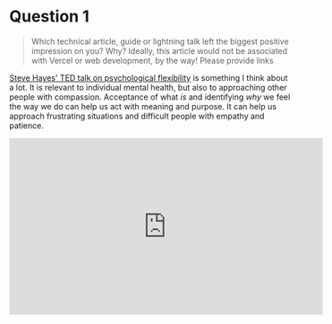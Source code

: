 # Question 1

> Which technical article, guide or lightning talk left the biggest positive impression on you? Why? Ideally, this article would not be associated with Vercel or web development, by the way! Please provide links

[Steve Hayes' TED talk on psychological flexibility](https://www.youtube.com/watch?v=o79_gmO5ppg) is something I think about a lot. It is relevant to individual mental health, but also to approaching other people with compassion. Acceptance of what _is_ and identifying _why_ we feel the way we do can help us act with meaning and purpose. It can help us approach frustrating situations and difficult people with empathy and patience.

<iframe
  width="560"
  height="315"
  src="https://www.youtube.com/embed/o79_gmO5ppg"
  title="YouTube video player"
  frameborder="0"
  allow="accelerometer; autoplay; clipboard-write; encrypted-media; gyroscope; picture-in-picture"
  allowfullscreen
></iframe>
